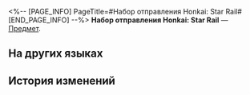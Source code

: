 <%-- [PAGE_INFO]
PageTitle=#Набор отправления Honkai: Star Rail#
[END_PAGE_INFO] --%>
{{Предмет Инфобокс
|id          = 310008
|Изображение = Предмет Набор отправления Honkai- Star Rail.png
|Тип         = 
|Инвентарь   = Ценные предметы
|Редкость    = 4
|Эффект      = 
|Описание    = Используйте для получения следующих предметов:<br />· Звёздный пропуск &times;2<br />· Кредиты &times;150 000<br />· Журнал приключений &times;80<br />· Разрежённый эфир &times;50<br />· Хитрая закуска &times;10<br />· Диетический жареный рис &times;10<br />· Бутылка газировки &times;10<br />· Передатчик жизни &times;10
}}
'''Набор отправления Honkai: Star Rail''' — [[Предмет]].

==На других языках==
{{На других языках
|en   = Honkai: Star Rail Departure Bundle
|zhs  = 《崩坏：星穹铁道》启程礼包
|zht  = 《崩壞：星穹鐵道》啟程禮包
|ja   = 『崩壊：スターレイル』旅立ちパック
|ko   = 〈붕괴: 스타레일〉 출발 패키지
|es   = Paquete de salida de Honkai: Star Rail
|fr   = Pack de lancement de Honkai : Star Rail
|ru   = Набор отправления Honkai: Star Rail
|th   = "Honkai: Star Rail" แพ็กของขวัญออกเดินทาง
|vi   = Gói Khởi Hành "Honkai: Star Rail"
|de   = Honkai: Star Rail – Abreisepaket
|id   = Paket Hadiah Keberangkatan "Honkai: Star Rail"
|pt   = Pacote de Partida de Honkai: Star Rail
}}

==История изменений==
{{История изменений|3.5}}